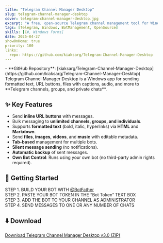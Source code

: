```yaml
---
title: "Telegram Channel Manager Desktop"
slug: telegram-channel-manager-desktop
cover: telegram-channel-manager-desktop.jpg
excerpt: "A free, open-source Telegram channel management tool for Windows, supporting URL buttons, bulk messaging, file sending, and more."
tags: [Telegram, Windows, BotManagement, OpenSource]
skills: [C#, Windows Forms]
date: 2025-04-27
showOnHome: true
priority: 100
links:
  repo: https://github.com/kiaksarg/Telegram-Channel-Manager-Desktop
---
```


<div className="max-w-4xl mx-auto py-12 px-4 space-y-10">

<div className="flex items-center space-x-2">
 - <Github className="inline-block w-5 h-5 mr-2 align-text-bottom text-gray-600 dark:text-gray-300" /> **GitHub Repository**: [kiaksarg/Telegram-Channel-Manager-Desktop](https://github.com/kiaksarg/Telegram-Channel-Manager-Desktop)

</div>

  <div className="relative w-full aspect-[16/9] cursor-zoom-in rounded-lg overflow-hidden shadow-md">
    <ZoomImage
      src="/telegram-channel-manager-desktop.jpg"
      alt="Telegram Channel Manager Desktop"
      fill
      className="object-cover"
    />
  </div>

  <div className="text-lg leading-relaxed">
Telegram Channel Manager Desktop is a Windows app for sending formatted text, URL buttons, files with captions, audio, and more to **Telegram channels, groups, and private chats**.
  </div>

  <section>
    <h2 className="text-2xl font-semibold mb-4">✨ Key Features</h2>
    <ul className="list-disc list-inside space-y-2">
      <li>Send <strong>inline URL buttons</strong> with messages.</li>
      <li>Bulk messaging to <strong>unlimited channels, groups, and individuals</strong>.</li>
      <li>Supports <strong>formatted text</strong> (bold, italic, hyperlinks) via <strong>HTML</strong> and <strong>Markdown</strong>.</li>
      <li>Send <strong>files</strong>, <strong>images</strong>, <strong>videos</strong>, and <strong>music</strong> with editable metadata.</li>
      <li><strong>Tab-based</strong> management for multiple bots.</li>
      <li><strong>Silent message sending</strong> (no notifications).</li>
      <li><strong>Automatic backup</strong> of sent messages.</li>
      <li><strong>Own Bot Control</strong>: Runs using your own bot (no third-party admin rights required).</li>
    </ul>
  </section>

## 🚀 Getting Started

STEP 1. BUILD YOUR BOT WITH [@BotFather](https://t.me/BotFather)  
STEP 2. PASTE YOUR BOT TOKEN IN THE “Bot Token” TEXT BOX  
STEP 3. ADD THE BOT TO YOUR CHANNEL AS ADMINISTRATOR  
STEP 4. SEND MESSAGES TO ONE OR ANY NUMBER OF CHATS  

## ⬇️ Download

[Download Telegram Channel Manager Desktop v3.0 (ZIP)](https://github.com/kiaksarg/Telegram-Channel-Manager-Desktop/releases/download/3.0/Telegram.Channel.Manager.Desktop.V3.zip)










</div>